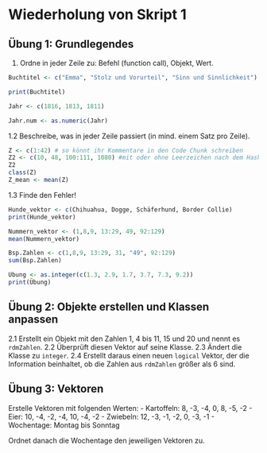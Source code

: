 # Wiederholung von Skript 1 

## Übung 1: Grundlegendes

1. Ordne in jeder Zeile zu: Befehl (function call), Objekt, Wert. 

```r
Buchtitel <- c("Emma", "Stolz und Vorurteil", "Sinn und Sinnlichkeit")

print(Buchtitel)

Jahr <- c(1816, 1813, 1811)

Jahr.num <- as.numeric(Jahr)
```



1.2 Beschreibe, was in jeder Zeile passiert (in mind. einem Satz pro Zeile).

```r
Z <- c(1:42) # so könnt ihr Kommentare in den Code Chunk schreiben 
Z2 <- c(10, 48, 100:111, 1080) #mit oder ohne Leerzeichen nach dem Hashtag
Z2  
class(Z) 
Z_mean <- mean(Z) 
```


1.3 Finde den Fehler!

```r
Hunde_vektor <- c(Chihuahua, Dogge, Schäferhund, Border Collie)
print(Hunde_vektor)
```

```r
Nummern_vektor <- (1,8,9, 13:29, 49, 92:129)
mean(Nummern_vektor)
```

```r
Bsp.Zahlen <- c(1,8,9, 13:29, 31, "49", 92:129)
sum(Bsp.Zahlen)
```

```r
Übung <- as.integer(c(1.3, 2.9, 1.7, 3.7, 7.3, 9.2))
print(Übung)
```


## Übung 2: Objekte erstellen und Klassen anpassen 
2.1 Erstellt ein Objekt mit den Zahlen 1, 4 bis 11, 15 und 20 und nennt es `rdmZahlen`. 
2.2 Überprüft diesen Vektor auf seine Klasse. 
2.3 Ändert die Klasse zu `integer`. 
2.4 Erstellt daraus einen neuen `logical` Vektor, der die Information beinhaltet, ob die Zahlen aus `rdmZahlen` größer als 6 sind. 

## Übung 3: Vektoren

Erstelle Vektoren mit folgenden Werten:
- Kartoffeln: 8, -3, -4, 0, 8, -5, -2
- Eier: 10, -4, -2, -4, 10, -4, -2
- Zwiebeln: 12, -3, -1, -2, 0, -3, -1
- Wochentage: Montag bis Sonntag

Ordnet danach die Wochentage den jeweiligen Vektoren zu. 

